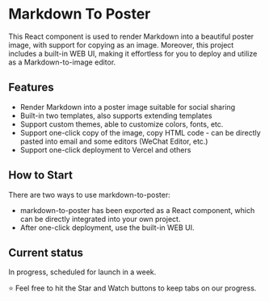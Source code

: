 # Markdown To Poster

This React component is used to render Markdown into a beautiful poster image, with support for copying as an image. Moreover, this project includes a built-in WEB UI, making it effortless for you to deploy and utilize as a Markdown-to-image editor.

## Features

- Render Markdown into a poster image suitable for social sharing
- Built-in two templates, also supports extending templates
- Support custom themes, able to customize colors, fonts, etc.
- Support one-click copy of the image, copy HTML code - can be directly pasted into email and some editors (WeChat Editor, etc.)
- Support one-click deployment to Vercel and others

## How to Start

There are two ways to use markdown-to-poster:

- markdown-to-poster has been exported as a React component, which can be directly integrated into your own project.
- After one-click deployment, use the built-in WEB UI.

## Current status

In progress, scheduled for launch in a week.

⭐ Feel free to hit the Star and Watch buttons to keep tabs on our progress.

